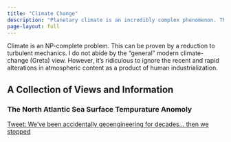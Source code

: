 ```yaml
---
title: "Climate Change"
description: "Planetary climate is an incredibly complex phenomenon. Those with the most confident assertions have a lesser understanding of the science."
page-layout: full
---
```


Climate is an NP-complete problem. This can be proven by a reduction to turbulent mechanics. I do not abide by the "general" modern climate-change (Greta) view. However, it's ridiculous to ignore the recent and rapid alterations in atmospheric content as a product of human industrialization.

## A Collection of Views and Information

### The North Atlantic Sea Surface Tempurature Anomoly

[Tweet: We've been accidentally geoengineering for decades... then we stopped](https://twitter.com/hankgreen/status/1687535525169930241?s=20)